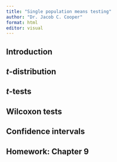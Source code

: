 ```yaml
---
title: "Single population means testing"
author: "Dr. Jacob C. Cooper"
format: html
editor: visual
---
```


## Introduction

## *t*-distribution

## *t*-tests

## Wilcoxon tests

## Confidence intervals

## Homework: Chapter 9
